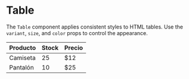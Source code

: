 
<Meta title="Atoms/Table" of={Table} />

# Table

The `Table` component applies consistent styles to HTML tables. Use the `variant`, `size`, and `color` props to control the appearance.

<Canvas>
  <Story name="Example">
    <Table caption="Sample data">
      <thead>
        <tr>
          <th>Producto</th>
          <th>Stock</th>
          <th>Precio</th>
        </tr>
      </thead>
      <tbody>
        <tr>
          <td>Camiseta</td>
          <td>25</td>
          <td>$12</td>
        </tr>
        <tr>
          <td>Pantalón</td>
          <td>10</td>
          <td>$25</td>
        </tr>
      </tbody>
    </Table>
  </Story>
</Canvas>

<ArgsTable of={Table} />
